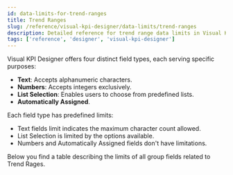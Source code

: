 ```yaml
---
id: data-limits-for-trend-ranges
title: Trend Ranges
slug: /reference/visual-kpi-designer/data-limits/trend-ranges
description: Detailed reference for trend range data limits in Visual KPI Designer, covering field types, character restrictions, and configuration options.
tags: ['reference', 'designer', 'visual-kpi-designer']
---
```


<head>
  <title>Trend Ranges</title>
  <meta name="keywords" content="Trend Ranges, Data Limits, Visual KPI Designer, designer, Visual KPI, reference, field types, character limits"/>
</head>


Visual KPI Designer offers four distinct field types, each serving specific purposes:

- **Text**: Accepts alphanumeric characters.
- **Numbers**: Accepts integers exclusively.
- **List Selection**: Enables users to choose from predefined lists.
- **Automatically Assigned**.

Each field type has predefined limits:

- Text fields limit indicates the maximum character count allowed.
- List Selection is limited by the options available.
- Numbers and Automatically Assigned fields don't have limitations.

Below you find a table describing the limits of all group fields related to Trend Rages.

<JsonToTable jsonData={table} />